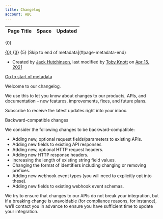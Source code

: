 ```yaml
---
title: Changelog
account: ABC
---
```


<table class="aui"> <thead> <tr class="header"> <th class="search-result-title">Page Title</th> <th class="search-result-space">Space</th> <th class="search-result-date">Updated</th> </tr> </thead> </table> <p class="search-result-count">{0}</p> <tr class="search-result"> <td class="search-result-title"><a href="{1}" class="content-type-{2}"><span>{0}</span></a></td> <td class="search-result-space"><a class="space" href="/display/{4}/" title="{3}">{3}</a></td> <td class="search-result-date"><span class="date" title="{6}">{5}</span></td> </tr> [Skip to end of metadata](#page-metadata-end)

*   Created by [Jack Hutchinson](    /display/~jack.hutchinson
    ), last modified by [Toby Knott](    /display/~toby.knott
    ) on [Apr 15, 2021](/pages/diffpagesbyversion.action?pageId=20119773&selectedPageVersions=5&selectedPageVersions=6 "Show changes")

[Go to start of metadata](#page-metadata-start)

Welcome to our changelog.

We use this to let you know about changes to our products, APIs, and documentation – new features, improvements, fixes, and future plans.

Subscribe to receive the latest updates right into your inbox.

 Backward-compatible changes

We consider the following changes to be backward-compatible:

*   Adding new, optional request fields/parameters to existing APIs.
*   Adding new fields to existing API responses.
*   Adding new, optional HTTP request headers.
*   Adding new HTTP response headers.
*   Increasing the length of existing string field values.
*   Changing the format of identifiers including changing or removing prefixes.
*   Adding new webhook event types (you will need to explicitly opt into these).
*   Adding new fields to existing webhook event schemas.

We try to ensure that changes to our APIs do not break your integration, but if a breaking change is unavoidable (for compliance reasons, for instance), we’ll contact you in advance to ensure you have sufficient time to update your integration.

  
